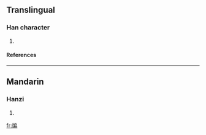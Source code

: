 ==Translingual==
===Han character===
{{Han char|rn=91|rad=片|as=09|sn=13|four=|canj=中中竹尸月 (LLHSB), 中中戈尸月 (LLISB), 中弓竹尸月 (LNHSB), 中弓戈尸月 (LNISB), X中中竹尸 (XLLHS), X中中戈尸 (XLLIS), X中弓竹尸 (XLNHS), X中弓戈尸 (XLNIS)}}
# {{defn|Han|sort=片09}}
====References====
{{Han ref|kx=0694.020|dkj=19870|dj=1107.120|hdz=32019.030|uh=7251|ud=29265}}

----
==Mandarin==
===Hanzi===
{{cmn-hanzi|pin=[[biān]] (bian1)|wg=pien<sup>1</sup>}}
# {{defn|Mandarin}}

[[fr:牑]]